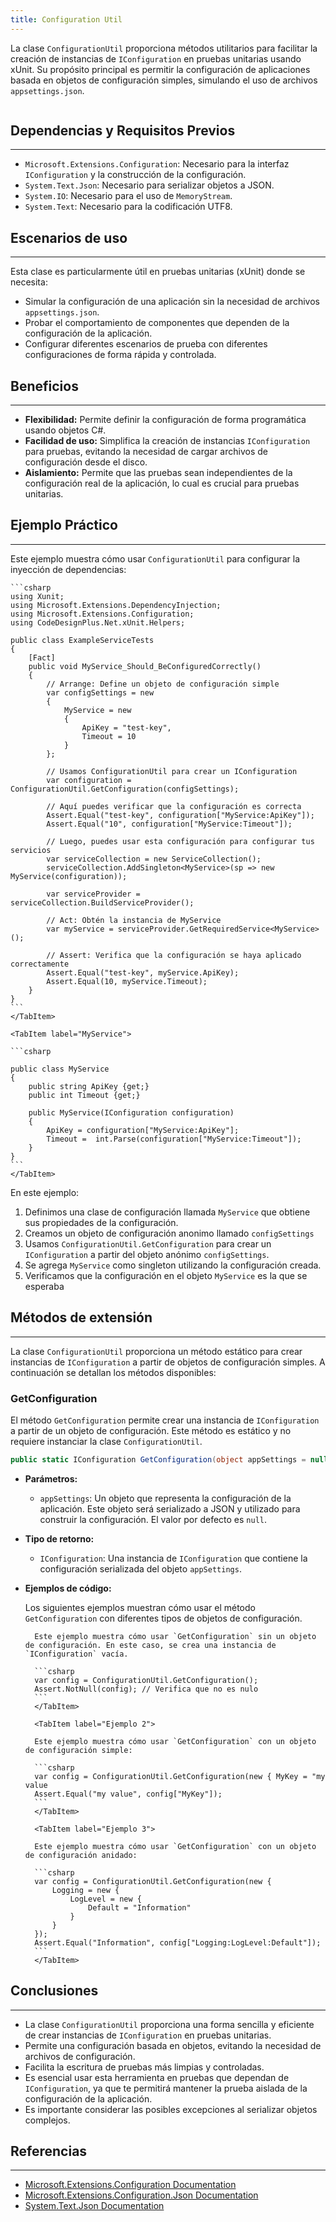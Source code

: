 ```yaml
---
title: Configuration Util
---
```



La clase `ConfigurationUtil` proporciona métodos utilitarios para facilitar la creación de instancias de `IConfiguration` en pruebas unitarias usando xUnit. Su propósito principal es permitir la configuración de aplicaciones basada en objetos de configuración simples, simulando el uso de archivos `appsettings.json`.

```csharp url="packages/CodeDesignPlus.Net.xUnit/src/CodeDesignPlus.Net.xUnit/Extensions/ConfigurationUtil.cs"
```


## Dependencias y Requisitos Previos
---
- `Microsoft.Extensions.Configuration`: Necesario para la interfaz `IConfiguration` y la construcción de la configuración.
- `System.Text.Json`: Necesario para serializar objetos a JSON.
- `System.IO`: Necesario para el uso de `MemoryStream`.
- `System.Text`: Necesario para la codificación UTF8.

## Escenarios de uso
---
Esta clase es particularmente útil en pruebas unitarias (xUnit) donde se necesita:
- Simular la configuración de una aplicación sin la necesidad de archivos `appsettings.json`.
- Probar el comportamiento de componentes que dependen de la configuración de la aplicación.
- Configurar diferentes escenarios de prueba con diferentes configuraciones de forma rápida y controlada.

## Beneficios
---

- **Flexibilidad:** Permite definir la configuración de forma programática usando objetos C#.
- **Facilidad de uso:** Simplifica la creación de instancias `IConfiguration` para pruebas, evitando la necesidad de cargar archivos de configuración desde el disco.
- **Aislamiento:** Permite que las pruebas sean independientes de la configuración real de la aplicación, lo cual es crucial para pruebas unitarias.

## Ejemplo Práctico
---
Este ejemplo muestra cómo usar `ConfigurationUtil` para configurar la inyección de dependencias:

<Tabs>
    <TabItem label="ExampleServiceTests">
    
    ```csharp
    using Xunit;
    using Microsoft.Extensions.DependencyInjection;
    using Microsoft.Extensions.Configuration;
    using CodeDesignPlus.Net.xUnit.Helpers;

    public class ExampleServiceTests
    {
        [Fact]
        public void MyService_Should_BeConfiguredCorrectly()
        {
            // Arrange: Define un objeto de configuración simple
            var configSettings = new 
            {
                MyService = new
                {
                    ApiKey = "test-key",
                    Timeout = 10
                }
            };

            // Usamos ConfigurationUtil para crear un IConfiguration
            var configuration = ConfigurationUtil.GetConfiguration(configSettings);

            // Aquí puedes verificar que la configuración es correcta
            Assert.Equal("test-key", configuration["MyService:ApiKey"]);
            Assert.Equal("10", configuration["MyService:Timeout"]);

            // Luego, puedes usar esta configuración para configurar tus servicios
            var serviceCollection = new ServiceCollection();
            serviceCollection.AddSingleton<MyService>(sp => new MyService(configuration));

            var serviceProvider = serviceCollection.BuildServiceProvider();

            // Act: Obtén la instancia de MyService
            var myService = serviceProvider.GetRequiredService<MyService>();
            
            // Assert: Verifica que la configuración se haya aplicado correctamente
            Assert.Equal("test-key", myService.ApiKey);
            Assert.Equal(10, myService.Timeout);
        }
    }
    ```
    </TabItem>

    <TabItem label="MyService">
    
    ```csharp
    
    public class MyService 
    {
        public string ApiKey {get;}
        public int Timeout {get;}

        public MyService(IConfiguration configuration)
        {
            ApiKey = configuration["MyService:ApiKey"];
            Timeout =  int.Parse(configuration["MyService:Timeout"]);
        }
    }
    ```
    </TabItem>
</Tabs>


En este ejemplo:

1. Definimos una clase de configuración llamada `MyService` que obtiene sus propiedades de la configuración.
2. Creamos un objeto de configuración anonimo llamado `configSettings`
3. Usamos  `ConfigurationUtil.GetConfiguration` para crear un `IConfiguration` a partir del objeto anónimo `configSettings`.
4. Se agrega `MyService` como singleton utilizando la configuración creada.
5. Verificamos que la configuración en el objeto `MyService` es la que se esperaba

## Métodos de extensión
---

La clase `ConfigurationUtil` proporciona un método estático para crear instancias de `IConfiguration` a partir de objetos de configuración simples. A continuación se detallan los métodos disponibles:

### GetConfiguration

El método `GetConfiguration` permite crear una instancia de `IConfiguration` a partir de un objeto de configuración. Este método es estático y no requiere instanciar la clase `ConfigurationUtil`.

```csharp
public static IConfiguration GetConfiguration(object appSettings = null)
```
- **Parámetros:**
    - `appSettings`: Un objeto que representa la configuración de la aplicación. Este objeto será serializado a JSON y utilizado para construir la configuración. El valor por defecto es `null`.
- **Tipo de retorno:**
    - `IConfiguration`: Una instancia de `IConfiguration` que contiene la configuración serializada del objeto `appSettings`.
- **Ejemplos de código:**

    Los siguientes ejemplos muestran cómo usar el método `GetConfiguration` con diferentes tipos de objetos de configuración.

    <Tabs>
        <TabItem label="Ejemplo 1">

        Este ejemplo muestra cómo usar `GetConfiguration` sin un objeto de configuración. En este caso, se crea una instancia de `IConfiguration` vacía.

        ```csharp
        var config = ConfigurationUtil.GetConfiguration();
        Assert.NotNull(config); // Verifica que no es nulo
        ```
        </TabItem>

        <TabItem label="Ejemplo 2">

        Este ejemplo muestra cómo usar `GetConfiguration` con un objeto de configuración simple:

        ```csharp
        var config = ConfigurationUtil.GetConfiguration(new { MyKey = "my value
        Assert.Equal("my value", config["MyKey"]);
        ```
        </TabItem>

        <TabItem label="Ejemplo 3">

        Este ejemplo muestra cómo usar `GetConfiguration` con un objeto de configuración anidado:

        ```csharp
        var config = ConfigurationUtil.GetConfiguration(new {
            Logging = new {
                LogLevel = new {
                    Default = "Information"
                }
            }
        });
        Assert.Equal("Information", config["Logging:LogLevel:Default"]);
        ```
        </TabItem>

    </Tabs>


## Conclusiones
---
- La clase `ConfigurationUtil` proporciona una forma sencilla y eficiente de crear instancias de `IConfiguration` en pruebas unitarias.
- Permite una configuración basada en objetos, evitando la necesidad de archivos de configuración.
- Facilita la escritura de pruebas más limpias y controladas.
- Es esencial usar esta herramienta en pruebas que dependan de `IConfiguration`, ya que te permitirá mantener la prueba aislada de la configuración de la aplicación.
- Es importante considerar las posibles excepciones al serializar objetos complejos.

## Referencias
---
- [Microsoft.Extensions.Configuration Documentation](https://learn.microsoft.com/en-us/dotnet/api/microsoft.extensions.configuration?view=dotnet-plat-ext-8.0)
- [Microsoft.Extensions.Configuration.Json Documentation](https://learn.microsoft.com/en-us/dotnet/api/microsoft.extensions.configuration.json?view=dotnet-plat-ext-8.0)
- [System.Text.Json Documentation](https://learn.microsoft.com/en-us/dotnet/api/system.text.json?view=net-8.0)
